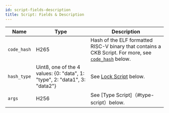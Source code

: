 ```yaml
---
id: script-fields-description
title: Script: Fields & Description
---
```




| Name        | Type                        | Description                                                                                                        |
| ----------- | --------------------------- | -----------------------------------------------------------------------------------------------------------------  |
| `code_hash` | H265                        | Hash of the ELF formatted RISC-V binary that contains a CKB Script. For more, see [`code_hash`](#code-hash) below. |
| `hash_type` | Uint8, one of the 4 values: {0: "data", 1: "type", 2: "data1", 3: "data2"} | See [Lock Script](#lock-script) below.                              |
| `args`      | H256                        | See [Type Script]（#type-script）below.                                                                             |
